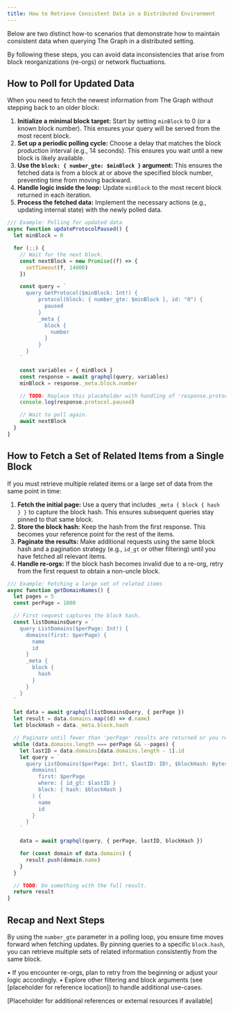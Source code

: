 ```yaml
---
title: How to Retrieve Consistent Data in a Distributed Environment
---
```


Below are two distinct how-to scenarios that demonstrate how to maintain consistent data when querying The Graph in a distributed setting.

By following these steps, you can avoid data inconsistencies that arise from block reorganizations (re-orgs) or network fluctuations.

## How to Poll for Updated Data

When you need to fetch the newest information from The Graph without stepping back to an older block:

1. **Initialize a minimal block target:** Start by setting `minBlock` to 0 (or a known block number). This ensures your query will be served from the most recent block.
2. **Set up a periodic polling cycle:** Choose a delay that matches the block production interval (e.g., 14 seconds). This ensures you wait until a new block is likely available.
3. **Use the `block: { number_gte: $minBlock }` argument:** This ensures the fetched data is from a block at or above the specified block number, preventing time from moving backward.
4. **Handle logic inside the loop:** Update `minBlock` to the most recent block returned in each iteration.
5. **Process the fetched data:** Implement the necessary actions (e.g., updating internal state) with the newly polled data.

```javascript
/// Example: Polling for updated data
async function updateProtocolPaused() {
  let minBlock = 0

  for (;;) {
    // Wait for the next block.
    const nextBlock = new Promise((f) => {
      setTimeout(f, 14000)
    })

    const query = `
      query GetProtocol($minBlock: Int!) {
          protocol(block: { number_gte: $minBlock }, id: "0") {
            paused
          }
          _meta {
            block {
              number
            }
          }
      }
    `

    const variables = { minBlock }
    const response = await graphql(query, variables)
    minBlock = response._meta.block.number

    // TODO: Replace this placeholder with handling of 'response.protocol.paused'.
    console.log(response.protocol.paused)

    // Wait to poll again.
    await nextBlock
  }
}
```

## How to Fetch a Set of Related Items from a Single Block

If you must retrieve multiple related items or a large set of data from the same point in time:

1. **Fetch the initial page:** Use a query that includes `_meta { block { hash } }` to capture the block hash. This ensures subsequent queries stay pinned to that same block.
2. **Store the block hash:** Keep the hash from the first response. This becomes your reference point for the rest of the items.
3. **Paginate the results:** Make additional requests using the same block hash and a pagination strategy (e.g., `id_gt` or other filtering) until you have fetched all relevant items.
4. **Handle re-orgs:** If the block hash becomes invalid due to a re-org, retry from the first request to obtain a non-uncle block.

```javascript
/// Example: Fetching a large set of related items
async function getDomainNames() {
  let pages = 5
  const perPage = 1000

  // First request captures the block hash.
  const listDomainsQuery = `
    query ListDomains($perPage: Int!) {
      domains(first: $perPage) {
        name
        id
      }
      _meta {
        block {
          hash
        }
      }
    }
  `

  let data = await graphql(listDomainsQuery, { perPage })
  let result = data.domains.map((d) => d.name)
  let blockHash = data._meta.block.hash

  // Paginate until fewer than 'perPage' results are returned or you reach the page limit.
  while (data.domains.length === perPage && --pages) {
    let lastID = data.domains[data.domains.length - 1].id
    let query = `
      query ListDomains($perPage: Int!, $lastID: ID!, $blockHash: Bytes!) {
        domains(
          first: $perPage
          where: { id_gt: $lastID }
          block: { hash: $blockHash }
        ) {
          name
          id
        }
      }
    `

    data = await graphql(query, { perPage, lastID, blockHash })

    for (const domain of data.domains) {
      result.push(domain.name)
    }
  }

  // TODO: Do something with the full result.
  return result
}
```

## Recap and Next Steps

By using the `number_gte` parameter in a polling loop, you ensure time moves forward when fetching updates. By pinning queries to a specific `block.hash`, you can retrieve multiple sets of related information consistently from the same block.

• If you encounter re-orgs, plan to retry from the beginning or adjust your logic accordingly. • Explore other filtering and block arguments (see \[placeholder for reference location\]) to handle additional use-cases.

\[Placeholder for additional references or external resources if available\]
